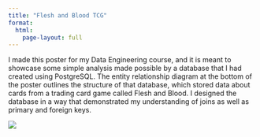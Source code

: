 ```yaml
---
title: "Flesh and Blood TCG"
format: 
  html: 
    page-layout: full
---
```


I made this poster for my Data Engineering course, and it is meant to showcase some simple analysis made possible by a database that I had created using PostgreSQL. The entity relationship diagram at the bottom of the poster outlines the structure of that database, which stored data about cards from a trading card game called Flesh and Blood. I designed the database in a way that demonstrated my understanding of joins as well as primary and foreign keys.

![](../../images/carter_mcmahon_data_engineering_final_poster-1.png){fig-align="center"}
